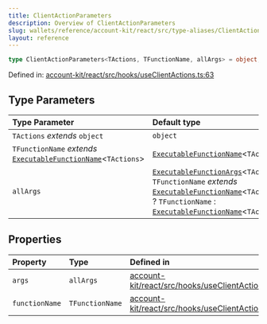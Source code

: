 ```yaml
---
title: ClientActionParameters
description: Overview of ClientActionParameters
slug: wallets/reference/account-kit/react/src/type-aliases/ClientActionParameters
layout: reference
---
```


```ts
type ClientActionParameters<TActions, TFunctionName, allArgs> = object;
```

Defined in: [account-kit/react/src/hooks/useClientActions.ts:63](https://github.com/alchemyplatform/aa-sdk/blob/49e74eee8606f480b200b4612d00d950da8a8742/account-kit/react/src/hooks/useClientActions.ts#L63)

## Type Parameters

| Type Parameter                                                                                | Default type                                                                                                                                                                                                                                               |
| :-------------------------------------------------------------------------------------------- | :--------------------------------------------------------------------------------------------------------------------------------------------------------------------------------------------------------------------------------------------------------- |
| `TActions` _extends_ `object`                                                                 | `object`                                                                                                                                                                                                                                                   |
| `TFunctionName` _extends_ [`ExecutableFunctionName`](ExecutableFunctionName.mdx)\<`TActions`> | [`ExecutableFunctionName`](ExecutableFunctionName.mdx)\<`TActions`>                                                                                                                                                                                        |
| `allArgs`                                                                                     | [`ExecutableFunctionArgs`](ExecutableFunctionArgs.mdx)\<`TActions`, `TFunctionName` _extends_ [`ExecutableFunctionName`](ExecutableFunctionName.mdx)\<`TActions`> ? `TFunctionName` : [`ExecutableFunctionName`](ExecutableFunctionName.mdx)\<`TActions`>> |

## Properties

| Property                               | Type            | Defined in                                                                                                                                                                                        |
| :------------------------------------- | :-------------- | :------------------------------------------------------------------------------------------------------------------------------------------------------------------------------------------------ |
| <a id="args" /> `args`                 | `allArgs`       | [account-kit/react/src/hooks/useClientActions.ts:77](https://github.com/alchemyplatform/aa-sdk/blob/49e74eee8606f480b200b4612d00d950da8a8742/account-kit/react/src/hooks/useClientActions.ts#L77) |
| <a id="functionname" /> `functionName` | `TFunctionName` | [account-kit/react/src/hooks/useClientActions.ts:76](https://github.com/alchemyplatform/aa-sdk/blob/49e74eee8606f480b200b4612d00d950da8a8742/account-kit/react/src/hooks/useClientActions.ts#L76) |
